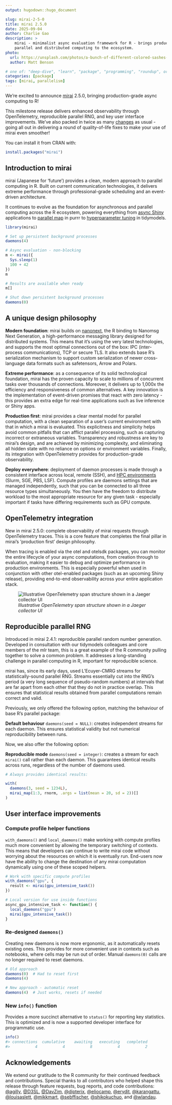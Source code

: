 ```yaml
---
output: hugodown::hugo_document

slug: mirai-2-5-0
title: mirai 2.5.0
date: 2025-09-04
author: Charlie Gao
description: >
    mirai - minimalist async evaluation framework for R - brings production-grade
    parallel and distributed computing to the ecosystem.
photo:
  url: https://unsplash.com/photos/a-bunch-of-different-colored-sashes-hanging-on-a-wall-OEiN_lSyQqE
  author: Matt Benson

# one of: "deep-dive", "learn", "package", "programming", "roundup", or "other"
categories: [package] 
tags: [mirai, parallelism]
---
```


<!--
TODO:
* [x] Look over / edit the post's title in the yaml
* [x] Edit (or delete) the description; note this appears in the Twitter card
* [x] Pick category and tags (see existing with `hugodown::tidy_show_meta()`)
* [x] Find photo & update yaml metadata
* [x] Create `thumbnail-sq.jpg`; height and width should be equal
* [x] Create `thumbnail-wd.jpg`; width should be >5x height
* [x] `hugodown::use_tidy_thumbnails()`
* [x] Add intro sentence, e.g. the standard tagline for the package
* [x] `usethis::use_tidy_thanks()`
-->

We're excited to announce [mirai](https://mirai.r-lib.org) 2.5.0, bringing production-grade async computing to R!

This milestone release delivers enhanced observability through OpenTelemetry, reproducible parallel RNG, and key user interface improvements. We've also packed in twice as many [changes](https://mirai.r-lib.org/news/index.html) as usual - going all out in delivering a round of quality-of-life fixes to make your use of mirai even smoother!

You can install it from CRAN with:

```r
install.packages("mirai")
```

## Introduction to mirai

mirai (Japanese for 'future') provides a clean, modern approach to parallel computing in R.
Built on current communication technologies, it delivers extreme performance through professional-grade scheduling and an event-driven architecture.

It continues to evolve as the foundation for asynchronous and parallel computing across the R ecosystem, powering everything from [async Shiny](https://rstudio.github.io/promises/articles/promises_04_mirai.html) applications to [parallel map](https://www.tidyverse.org/blog/2025/07/purrr-1-1-0-parallel/) in purrr to [hyperparameter tuning](https://tune.tidymodels.org/news/index.html#parallel-processing-2-0-0) in tidymodels.

```r
library(mirai)

# Set up persistent background processes
daemons(4)

# Async evaluation - non-blocking
m <- mirai({
  Sys.sleep(1)
  100 + 42
})
m

# Results are available when ready
m[]

# Shut down persistent background processes
daemons(0)
```

## A unique design philosophy

**Modern foundation**: mirai builds on [nanonext](https://nanonext.r-lib.org), the R binding to Nanomsg Next Generation, a high-performance messaging library designed for distributed systems. This means that it's using the very latest technologies, and supports the most optimal connections out of the box: IPC (inter-process communications), TCP or secure TLS. It also extends base R's serialization mechanism to support custom serialization of newer cross-language data formats such as safetensors, Arrow and Polars.

**Extreme performance**: as a consequence of its solid technological foundation, mirai has the proven capacity to scale to millions of concurrent tasks over thousands of connections. Moreover, it delivers up to 1,000x the efficiency and responsiveness of common alternatives. A key innovation is the implementation of event-driven promises that react with zero latency - this provides an extra edge for real-time applications such as live inference or Shiny apps.

**Production first**: mirai provides a clear mental model for parallel computation, with a clean separation of a user's current environment with that in which a mirai is evaluated. This explicitness and simplicity helps avoid common pitfalls that can afflict parallel processing, such as capturing incorrect or extraneous variables. Transparency and robustness are key to mirai's design, and are achieved by minimizing complexity, and eliminating all hidden state with no reliance on options or environment variables. Finally, its integration with OpenTelemetry provides for production-grade observability.

**Deploy everywhere**: deployment of daemon processes is made through a consistent interface across local, remote (SSH), and [HPC environments](https://shikokuchuo.net/posts/27-mirai-240/) (Slurm, SGE, PBS, LSF). Compute profiles are daemons settings that are managed independently, such that you can be connected to all three resource types simultaneously. You then have the freedom to distribute workload to the most appropriate resource for any given task - especially important if tasks have differing requirements such as GPU compute.

## OpenTelemetry integration

New in mirai 2.5.0: complete observability of mirai requests through OpenTelemetry traces. This is a core feature that completes the final pillar in mirai's 'production first' design philosophy.

When tracing is enabled via the otel and otelsdk packages, you can monitor the entire lifecycle of your async computations, from creation through to evaluation, making it easier to debug and optimize performance in production environments. This is especially powerful when used in conjunction with other otel-enabled packages (such as an upcoming Shiny release), providing end-to-end observability across your entire application stack.

![*Illustrative OpenTelemetry span structure shown in a Jaeger collector UI*](otel-screenshot.png)

## Reproducible parallel RNG

Introduced in mirai 2.4.1: reproducible parallel random number generation. Developed in consultation with our tidymodels colleagues and core members of the mlr team, this is a great example of the R community pulling together to solve a common problem. It addresses a long-standing challenge in parallel computing in R, important for reproducible science.

mirai has, since its early days, used L'Ecuyer-CMRG streams for statistically-sound parallel RNG. Streams essentially cut into the RNG’s period (a very long sequence of pseudo-random numbers) at intervals that are far apart from each other that they do not in practice overlap. This ensures that statistical results obtained from parallel computations remain correct and valid. 

Previously, we only offered the following option, matching the behaviour of base R's parallel package:

**Default behaviour** `daemons(seed = NULL)`: creates independent streams for each daemon. This ensures statistical validity but not numerical reproducibility between runs.

Now, we also offer the following option:

**Reproducible mode** `daemons(seed = integer)`: creates a stream for each `mirai()` call rather than each daemon. This guarantees identical results across runs, regardless of the number of daemons used.

```r
# Always provides identical results:

with(
  daemons(3, seed = 1234L),
  mirai_map(1:3, rnorm, .args = list(mean = 20, sd = 2))[]
)
```

## User interface improvements

### Compute profile helper functions

`with_daemons()` and `local_daemons()` make working with compute profiles much more convenient by allowing the temporary switching of contexts. This means that developers can continue to write mirai code without worrying about the resources on which it is eventually run. End-users now have the ability to change the destination of any mirai computation dynamically using one of these scoped helpers.

```r
# Work with specific compute profiles
with_daemons("gpu", {
  result <- mirai(gpu_intensive_task())
})

# Local version for use inside functions
async_gpu_intensive_task <- function() {
  local_daemons("gpu")
  mirai(gpu_intensive_task())
}
```

### Re-designed `daemons()`

Creating new daemons is now more ergonomic, as it automatically resets existing ones. This provides for more convenient use in contexts such as notebooks, where cells may be run out of order. Manual `daemons(0)` calls are no longer required to reset daemons.

```r
# Old approach
daemons(0)  # Had to reset first
daemons(4)

# New approach - automatic reset
daemons(4)  # Just works, resets if needed
```

### New `info()` function

Provides a more succinct alternative to `status()` for reporting key statistics.
This is optimized and is now a supported developer interface for programmatic use.

```r
info()
#> connections  cumulative    awaiting   executing   completed 
#>           4           4           8           4           2
```

## Acknowledgements

We extend our gratitude to the R community for their continued feedback and contributions. Special thanks to all contributors who helped shape this release through feature requests, bug reports, and code contributions: [&#x0040;agilly](https://github.com/agilly), [&#x0040;D3SL](https://github.com/D3SL), [&#x0040;DavZim](https://github.com/DavZim), [&#x0040;dipterix](https://github.com/dipterix), [&#x0040;eliocamp](https://github.com/eliocamp), [&#x0040;erydit](https://github.com/erydit), [&#x0040;karangattu](https://github.com/karangattu), [&#x0040;louisaslett](https://github.com/louisaslett), [&#x0040;mikkmart](https://github.com/mikkmart), [&#x0040;sebffischer](https://github.com/sebffischer), [&#x0040;shikokuchuo](https://github.com/shikokuchuo), and [&#x0040;wlandau](https://github.com/wlandau).
